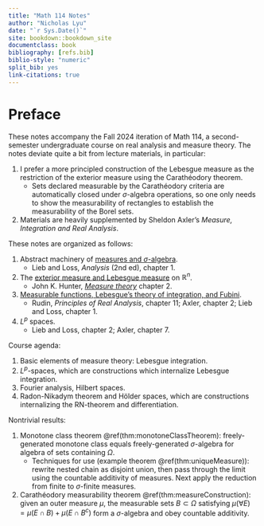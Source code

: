 ```yaml
---
title: "Math 114 Notes"
author: "Nicholas Lyu"
date: "`r Sys.Date()`"
site: bookdown::bookdown_site
documentclass: book
bibliography: [refs.bib]
biblio-style: "numeric"
split_bib: yes
link-citations: true
---
```


\usepackage{cancel}
\usepackage{amsmath}
\usepackage{bm}
\newcommand{\pd}[1]{\partial_{#1}}

\newcommand{\mbb}{\mathbb}
\newcommand{\mbf}{\mathbf}
\newcommand{\mb}{\boldsymbol}
\newcommand{\mrm}{\mathrm}
\newcommand{\mca}{\mathcal}
\newcommand{\mfk}{\mathfrak}
\newcommand{\tr}{\mrm{tr}} 
\newcommand{\df}{\dfrac}
\newcommand{\la}{\langle}
\newcommand{\ra}{\rangle}
\newcommand{\dag}{\dagger}

\newcommand{\Cl}{\mca C}
\newcommand{\Gr}{\mca G}
\newcommand{\Pf}{\mrm{Pf}}
\newcommand{\Pa}{\mca P}
\newcommand{\R}{\mbb R}
\newcommand{\supp}{\mrm{supp}}

\newcommand{\poly}{\mrm{poly}}



# Preface {-}
These notes accompany the Fall 2024 iteration of Math 114, a second-semester 
undergraduate course on real analysis and measure theory. The notes 
deviate quite a bit from lecture materials, in particular: 

1. I prefer a more principled construction of the Lebesgue measure as the restriction of 
    the exterior measure using the Carathéodory theorem.
    - Sets declared measurable by the Carathéodory criteria are automatically 
    closed under $\sigma$-algebra operations, so 
    one only needs to show the measurability of rectangles 
    to establish the measurability of the Borel sets.
2. Materials are heavily supplemented by Sheldon Axler's 
    _Measure, Integration and Real Analysis_. 

These notes are organized as follows:

1. Abstract machinery of [measures and $\sigma$-algebra](#abstractMachinery). 
    - Lieb and Loss, _Analysis_ (2nd ed), chapter 1. 
2. The [exterior measure and Lebesgue measure](#realMeasures) on $\R^n$. 
    - John K. Hunter, [_Measure theory_](https://www.math.ucdavis.edu/~hunter/measure_theory/measure_notes_ch2.pdf)
        chapter 2. 
3. [Measurable functions, Lebesgue's theory of integration, and Fubini](#integration). 
    - Rudin, _Principles of Real Analysis_, chapter 11; 
    Axler, chapter 2; Lieb and Loss, chapter 1. 
4. $L^p$ spaces. 
    - Lieb and Loss, chapter 2; Axler, chapter 7. 


Course agenda: 

1. Basic elements of measure theory: Lebesgue integration. 
2. $L^p$-spaces, which are constructions which internalize Lebesgue integration. 
3. Fourier analysis, Hilbert spaces. 
4. Radon-Nikadym theorem and Hölder spaces, which are constructions 
    internalizing the RN-theorem and differentiation. 

Nontrivial results: 

1. Monotone class theorem \@ref(thm:monotoneClassTheorem): 
    freely-generated monotone class equals freely-generated $\sigma$-algebra 
    for algebra of sets containing $\Omega$. 
    - Techniques for use (example theorem \@ref(thm:uniqueMeasure)): 
    rewrite nested chain as disjoint union, then pass through the limit 
    using the countable additivity of measures. 
    Next apply the reduction from finite to $\sigma$-finite measures. 
2. Carathéodory measurability theorem \@ref(thm:measureConstruction): 
    given an outer measure $\mu$, the measurable sets $B\subset \Omega$ satisfying 
    $\mu(\forall E) = \mu(E\cap B) + \mu(E\cap B^c)$ form a $\sigma$-algebra 
    and obey countable additivity. 